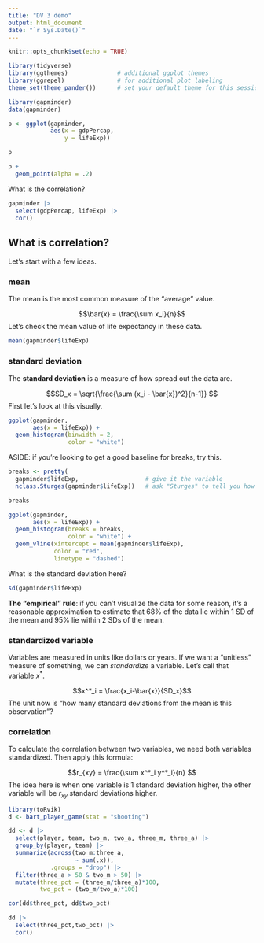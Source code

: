 ```yaml
---
title: "DV 3 demo"
output: html_document
date: "`r Sys.Date()`"
---
```


```r
knitr::opts_chunk$set(echo = TRUE)
```

```r
library(tidyverse)
library(ggthemes)              # additional ggplot themes
library(ggrepel)               # for additional plot labeling
theme_set(theme_pander())      # set your default theme for this session
```

```r
library(gapminder)
data(gapminder)
```

```r
p <- ggplot(gapminder,
            aes(x = gdpPercap,
                y = lifeExp))

p
```

```r
p + 
  geom_point(alpha = .2)
```

What is the correlation?

```r
gapminder |> 
  select(gdpPercap, lifeExp) |> 
  cor()
```

## What **is** correlation?

Let's start with a few ideas.

### mean

The mean is the most common measure of the "average" value.

$$\bar{x} = \frac{\sum x_i}{n}$$
Let's check the mean value of life expectancy in these data.

```r
mean(gapminder$lifeExp)
```


### standard deviation

The **standard deviation** is a measure of how spread out the data are.

$$SD_x = \sqrt{\frac{\sum (x_i - \bar{x})^2}{n-1}} $$
First let's look at this visually.

```r
ggplot(gapminder,
       aes(x = lifeExp)) +
  geom_histogram(binwidth = 2,
                 color = "white")
```

ASIDE: if you're looking to get a good baseline for breaks, try this.

```r
breaks <- pretty(
  gapminder$lifeExp,                   # give it the variable
  nclass.Sturges(gapminder$lifeExp))   # ask "Sturges" to tell you how many bins

breaks
```

```r
ggplot(gapminder,
       aes(x = lifeExp)) +
  geom_histogram(breaks = breaks,
                 color = "white") +
  geom_vline(xintercept = mean(gapminder$lifeExp),
             color = "red",
             linetype = "dashed")
```

What is the standard deviation here?

```r
sd(gapminder$lifeExp)
```

**The "empirical" rule**: if you can't visualize the data for some reason, it's a reasonable approximation to estimate that 68% of the data lie within 1 SD of the mean and 95% lie within 2 SDs of the mean.

### standardized variable

Variables are measured in units like dollars or years. If we want a "unitless" measure of something, we can *standardize* a variable. Let's call that variable $x^*$.

$$x^*_i = \frac{x_i-\bar{x}}{SD_x}$$
The unit now is "how many standard deviations from the mean is this observation"?

### correlation

To calculate the correlation between two variables, we need both variables standardized. Then apply this formula:

$$r_{xy} = \frac{\sum x^*_i y^*_i}{n} $$
The idea here is when one variable is 1 standard deviation higher, the other variable will be $r_{xy}$ standard deviations higher.



```r
library(toRvik)
d <- bart_player_game(stat = "shooting")
```

```r
dd <- d |> 
  select(player, team, two_m, two_a, three_m, three_a) |> 
  group_by(player, team) |> 
  summarize(across(two_m:three_a,
                   ~ sum(.x)),
            .groups = "drop") |> 
  filter(three_a > 50 & two_m > 50) |> 
  mutate(three_pct = (three_m/three_a)*100,
         two_pct = (two_m/two_a)*100)
```

```r
cor(dd$three_pct, dd$two_pct)
```

```r
dd |> 
  select(three_pct,two_pct) |> 
  cor()
```




